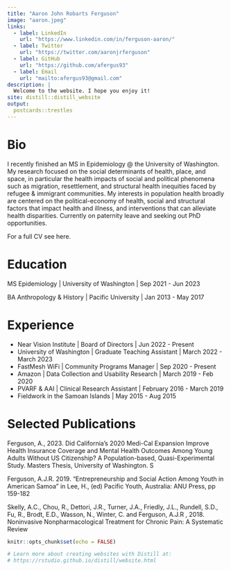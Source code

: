 ```yaml
---
title: "Aaron John Robarts Ferguson"
image: "aaron.jpeg"
links:
  - label: LinkedIn
    url: "https://www.linkedin.com/in/ferguson-aaron/"
  - label: Twitter
    url: "https://twitter.com/aaronjrferguson"
  - label: GitHub
    url: "https://github.com/afergus93"
  - label: Email
    url: "mailto:afergus93@gmail.com"
description: |
  Welcome to the website. I hope you enjoy it!
site: distill::distill_website
output:
  postcards::trestles
---
```





# Bio
I recently finished an MS in Epidemiology @ the University of Washington. My research focused on the social determinants of health, place, and space, in particular the
health impacts of social and political phenomena such as migration, resettlement, and structural health inequities faced by refugee & immigrant communities. My interests in population health broadly are centered on the political-economy of health, social and structural factors that impact health and illness, and interventions that can alleviate health disparities. Currently on paternity leave and seeking out PhD opportunities.

For a full CV see here.


# Education

MS Epidemiology | University of Washington | Sep 2021 - Jun 2023

BA Anthropology & History | Pacific University | Jan 2013 - May 2017


# Experience
* Near Vision Institute | Board of Directors | Jun 2022 - Present
* University of Washington | Graduate Teaching Assistant | March 2022 - March 2023
* FastMesh WiFi | Community Programs Manager | Sep 2020 - Present
* Amazon | Data Collection and Usability Research | March 2019 - Feb 2020
* PVARF & AAI | Clinical Research Assistant | February 2016 - March 2019
* Fieldwork in the Samoan Islands | May 2015 - Aug 2015

# Selected Publications
Ferguson, A., 2023. Did California’s 2020 Medi-Cal Expansion Improve Health Insurance Coverage and Mental Health Outcomes Among Young Adults Without US Citizenship? A Population-based, Quasi-Experimental Study. Masters Thesis, University of Washington. S

Ferguson, A.J.R. 2019. “Entrepreneurship and Social Action Among Youth in American Samoa” in Lee, H., (ed) Pacific Youth, Australia: ANU Press, pp 159-182

Skelly, A.C., Chou, R., Dettori, J.R., Turner, J.A., Friedly, J.L., Rundell, S.D., Fu, R., Brodt, E.D., Wasson, N., Winter, C. and Ferguson, A.J.R , 2018. Noninvasive Nonpharmacological Treatment for Chronic Pain: A Systematic Review



```r
knitr::opts_chunk$set(echo = FALSE)

# Learn more about creating websites with Distill at:
# https://rstudio.github.io/distill/website.html

```

